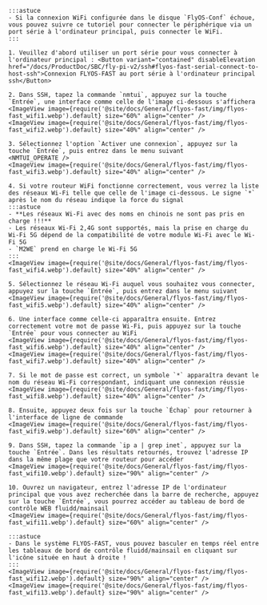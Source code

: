 
    :::astuce
    - Si la connexion WiFi configurée dans le disque `FlyOS-Conf` échoue, vous pouvez suivre ce tutoriel pour connecter le périphérique via un port série à l'ordinateur principal, puis connecter le WiFi.
    :::

    1. Veuillez d'abord utiliser un port série pour vous connecter à l'ordinateur principal : <Button variant="contained" disableElevation href="/docs/ProductDoc/SBC/fly-pi-v2/ssh#flyos-fast-serial-connect-to-host-ssh">Connexion FLYOS-FAST au port série à l'ordinateur principal ssh</Button>

    2. Dans SSH, tapez la commande `nmtui`, appuyez sur la touche `Entrée`, une interface comme celle de l'image ci-dessous s'affichera
    <ImageView image={require('@site/docs/General/flyos-fast/img/flyos-fast_wifi1.webp').default} size="60%" align="center" />
    <ImageView image={require('@site/docs/General/flyos-fast/img/flyos-fast_wifi2.webp').default} size="40%" align="center" />

    3. Sélectionnez l'option `Activer une connexion`, appuyez sur la touche `Entrée`, puis entrez dans le menu suivant
    <NMTUI_OPERATE />
    <ImageView image={require('@site/docs/General/flyos-fast/img/flyos-fast_wifi3.webp').default} size="40%" align="center" />

    4. Si votre routeur WiFi fonctionne correctement, vous verrez la liste des réseaux Wi-Fi telle que celle de l'image ci-dessous. Le signe `*` après le nom du réseau indique la force du signal
    :::astuce
    - **Les réseaux Wi-Fi avec des noms en chinois ne sont pas pris en charge !!!**
    - Les réseaux Wi-Fi 2,4G sont supportés, mais la prise en charge du Wi-Fi 5G dépend de la compatibilité de votre module Wi-Fi avec le Wi-Fi 5G
    - `M2WE` prend en charge le Wi-Fi 5G
    :::
    <ImageView image={require('@site/docs/General/flyos-fast/img/flyos-fast_wifi4.webp').default} size="40%" align="center" />

    5. Sélectionnez le réseau Wi-Fi auquel vous souhaitez vous connecter, appuyez sur la touche `Entrée`, puis entrez dans le menu suivant
    <ImageView image={require('@site/docs/General/flyos-fast/img/flyos-fast_wifi5.webp').default} size="40%" align="center" />

    6. Une interface comme celle-ci apparaîtra ensuite. Entrez correctement votre mot de passe Wi-Fi, puis appuyez sur la touche `Entrée` pour vous connecter au WiFi
    <ImageView image={require('@site/docs/General/flyos-fast/img/flyos-fast_wifi6.webp').default} size="40%" align="center" />
    <ImageView image={require('@site/docs/General/flyos-fast/img/flyos-fast_wifi7.webp').default} size="40%" align="center" />

    7. Si le mot de passe est correct, un symbole `*` apparaîtra devant le nom du réseau Wi-Fi correspondant, indiquant une connexion réussie
    <ImageView image={require('@site/docs/General/flyos-fast/img/flyos-fast_wifi8.webp').default} size="40%" align="center" />

    8. Ensuite, appuyez deux fois sur la touche `Échap` pour retourner à l'interface de ligne de commande
    <ImageView image={require('@site/docs/General/flyos-fast/img/flyos-fast_wifi9.webp').default} size="60%" align="center" />
    
    9. Dans SSH, tapez la commande `ip a | grep inet`, appuyez sur la touche `Entrée`. Dans les résultats retournés, trouvez l'adresse IP dans la même plage que votre routeur pour accéder
    <ImageView image={require('@site/docs/General/flyos-fast/img/flyos-fast_wifi10.webp').default} size="90%" align="center" />

    10. Ouvrez un navigateur, entrez l'adresse IP de l'ordinateur principal que vous avez recherchée dans la barre de recherche, appuyez sur la touche `Entrée`, vous pourrez accéder au tableau de bord de contrôle WEB fluidd/mainsail
    <ImageView image={require('@site/docs/General/flyos-fast/img/flyos-fast_wifi11.webp').default} size="60%" align="center" />
    
    :::astuce
    - Dans le système FLYOS-FAST, vous pouvez basculer en temps réel entre les tableaux de bord de contrôle fluidd/mainsail en cliquant sur l'icône située en haut à droite !
    :::
    <ImageView image={require('@site/docs/General/flyos-fast/img/flyos-fast_wifi12.webp').default} size="90%" align="center" />
    <ImageView image={require('@site/docs/General/flyos-fast/img/flyos-fast_wifi13.webp').default} size="90%" align="center" />
